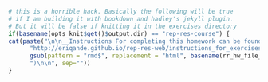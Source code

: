 

```r
# this is a horrible hack. Basically the following will be true
# if I am building it with bookdown and hadley's jekyll plugin.
# But it will be false if knitting it in the exercises directory
if(basename(opts_knit$get()$output.dir) == "rep-res-course") {
cat(paste("\n\n__Instructions For completing this homework can be found__ [HERE](", 
      "http://eriqande.github.io/rep-res-web/instructions_for_exercises/inst-",
      gsub(pattern = "rmd$", replacement = "html", basename(rr_hw_file_name)),
      ")\n\n", sep=""))
}
```

